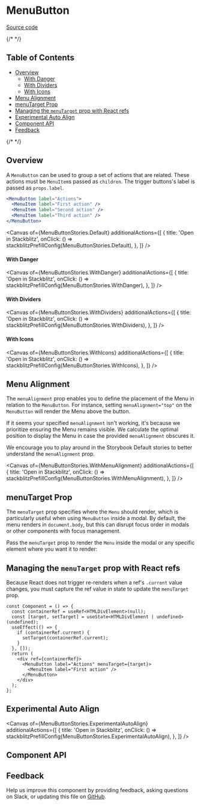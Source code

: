 
<Meta isTemplate />

# MenuButton

[Source code](https://github.com/carbon-design-system/carbon/tree/main/packages/react/src/components/MenuButton)

{/* <!-- START doctoc generated TOC please keep comment here to allow auto update --> <!-- DON'T EDIT THIS SECTION, INSTEAD RE-RUN doctoc TO UPDATE --> */}

## Table of Contents

- [Overview](#overview)
  - [With Danger](#with-danger)
  - [With Dividers](#with-dividers)
  - [With Icons](#with-icons)
- [Menu Alignment](#menu-alignment)
- [menuTarget Prop](#menutarget-prop)
- [Managing the `menuTarget` prop with React refs](#managing-the-menutarget-prop-with-react-refs)
- [Experimental Auto Align](#experimental-auto-align)
- [Component API](#component-api)
- [Feedback](#feedback)

{/* <!-- END doctoc generated TOC please keep comment here to allow auto update --> */}

## Overview

A `MenuButton` can be used to group a set of actions that are related. These
actions must be `MenuItem`s passed as `children`. The trigger buttons's label is
passed as `props.label`.

```jsx
<MenuButton label="Actions">
  <MenuItem label="First action" />
  <MenuItem label="Second action" />
  <MenuItem label="Third action" />
</MenuButton>
```

<Canvas
  of={MenuButtonStories.Default}
  additionalActions={[
    {
      title: 'Open in Stackblitz',
      onClick: () => stackblitzPrefillConfig(MenuButtonStories.Default),
    },
  ]}
/>

#### With Danger

<Canvas
  of={MenuButtonStories.WithDanger}
  additionalActions={[
    {
      title: 'Open in Stackblitz',
      onClick: () => stackblitzPrefillConfig(MenuButtonStories.WithDanger),
    },
  ]}
/>

#### With Dividers

<Canvas
  of={MenuButtonStories.WithDividers}
  additionalActions={[
    {
      title: 'Open in Stackblitz',
      onClick: () => stackblitzPrefillConfig(MenuButtonStories.WithDividers),
    },
  ]}
/>

#### With Icons

<Canvas
  of={MenuButtonStories.WithIcons}
  additionalActions={[
    {
      title: 'Open in Stackblitz',
      onClick: () => stackblitzPrefillConfig(MenuButtonStories.WithIcons),
    },
  ]}
/>

## Menu Alignment

The `menuAlignment` prop enables you to define the placement of the Menu in
relation to the `MenuButton`. For instance, setting `menuAlignment="top"` on the
`MenuButton` will render the Menu above the button.

If it seems your specified `menuAlignment` isn't working, it's because we
prioritize ensuring the Menu remains visible. We calculate the optimal position
to display the Menu in case the provided `menuAlignment` obscures it.

We encourage you to play around in the Storybook Default stories to better
understand the `menuAlignment` prop.

<Canvas
  of={MenuButtonStories.WithMenuAlignment}
  additionalActions={[
    {
      title: 'Open in Stackblitz',
      onClick: () =>
        stackblitzPrefillConfig(MenuButtonStories.WithMenuAlignment),
    },
  ]}
/>

## menuTarget Prop

The `menuTarget` prop specifies where the `Menu` should render, which is
particularly useful when using `MenuButton` inside a modal. By default, the menu
renders in `document.body`, but this can disrupt focus order in modals or other
components with focus management.

Pass the `menuTarget` prop to render the `Menu` inside the modal or any specific
element where you want it to render:

## Managing the `menuTarget` prop with React refs

Because React does not trigger re-renders when a ref's `.current` value changes,
you must capture the ref value in state to update the `menuTarget` prop.

```tsx
const Component = () => {
  const containerRef = useRef<HTMLDivElement>(null);
  const [target, setTarget] = useState<HTMLDivElement | undefined>(undefined);
  useEffect(() => {
    if (containerRef.current) {
      setTarget(containerRef.current);
    }
  }, []);
  return (
    <div ref={containerRef}>
      <MenuButton label="Actions" menuTarget={target}>
        <MenuItem label="First action" />
      </MenuButton>
    </div>
  );
};
```

## Experimental Auto Align

<Canvas
  of={MenuButtonStories.ExperimentalAutoAlign}
  additionalActions={[
    {
      title: 'Open in Stackblitz',
      onClick: () =>
        stackblitzPrefillConfig(MenuButtonStories.ExperimentalAutoAlign),
    },
  ]}
/>

## Component API

<ArgTypes />

## Feedback

Help us improve this component by providing feedback, asking questions on Slack,
or updating this file on
[GitHub](https://github.com/carbon-design-system/carbon/edit/main/packages/react/src/components/MenuButton/MenuButton.mdx).
